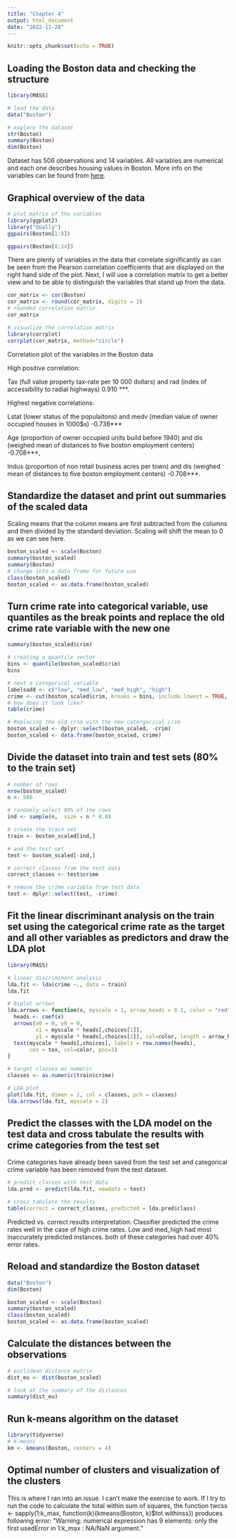 ```yaml
---
title: "Chapter 4"
output: html_document
date: "2022-11-28"
---
```


```r
knitr::opts_chunk$set(echo = TRUE)
```

## Loading the Boston data and checking the structure

```r
library(MASS)

# load the data
data("Boston")

# explore the dataset
str(Boston)
summary(Boston)
dim(Boston)
```


Dataset has 506 observations and 14 variables. All variables are numerical and each one describes housing values in Boston. More info on the variables can be found from [here](https://stat.ethz.ch/R-manual/R-devel/library/MASS/html/Boston.html). 


## Graphical overview of the data

```r
# plot matrix of the variables
library(ggplot2)
library("GGally")
ggpairs(Boston[1:8])
```


```r
ggpairs(Boston[8:14])
```

There are plenty of variables in the data that correlate significantly as can be seen from the Pearson correlation coefficients that are displayed on the right hand side of the plot. Next, I will use a correlation matrix to get a better view and to be able to distinguish the variables that stand up from the data. 

```r
cor_matrix <- cor(Boston) 
cor_matrix <- round(cor_matrix, digits = 2)
# rounded correlation matrix
cor_matrix

# visualize the correlation matrix
library(corrplot)
corrplot(cor_matrix, method="circle")

```

Correlation plot of the variables in the Boston data

High positive correlation: 

Tax (full value property tax-rate per 10 000 dollars) and rad (index of accessibility to radial highways) 0.910 \*\*\*. 

Highest negative correlations: 

Lstat (lower status of the populaitons) and medv (median value of owner occupied houses in 1000$s) -0.738\*\*\*

Age (proportion of owner occupied units build before 1940) and dis (weighed mean of distances to five boston employment centers) -0.708\*\*\*, 

Indus (proportion of non retail business acres per town) and dis (weighed mean of distances to five boston employment centers) -0.708\*\*\*. 

## Standardize the dataset and print out summaries of the scaled data
Scaling means that the column means are first subtracted from the columns and then divided by the standard deviation. Scaling will shift the mean to 0 as we can see here. 

```r
boston_scaled <- scale(Boston)
summary(boston_scaled)
summary(Boston)
# change into a data frame for future use
class(boston_scaled)
boston_scaled <- as.data.frame(boston_scaled)

```

## Turn crime rate into categorical variable, use quantiles as the break points and replace the old crime rate variable with the new one

```r

summary(boston_scaled$crim)

# creating a quantile vector
bins <- quantile(boston_scaled$crim)
bins

# next a categorical variable
labelsadd <- c("low", "med_low", "med_high", "high")
crime <- cut(boston_scaled$crim, breaks = bins, include.lowest = TRUE, labels = labelsadd)
# how does it look like?
table(crime)

# Replacing the old crim with the new catergorical crim
boston_scaled <- dplyr::select(boston_scaled, -crim)
boston_scaled <- data.frame(boston_scaled, crime)


```

## Divide the dataset into train and test sets (80% to the train set)

```r
# number of rows
nrow(boston_scaled)
n <- 506

# randomly select 80% of the rows
ind <- sample(n,  size = n * 0.8)

# create the train set
train <- boston_scaled[ind,]

# and the test set
test <- boston_scaled[-ind,]

# correct classes from the test data 
correct_classes <- test$crime

# remove the crime variable from test data
test <- dplyr::select(test, -crime)

```


## Fit the linear discriminant analysis on the train set using the categorical crime rate as the target and all other variables as predictors and draw the LDA plot

```r
library(MASS)

# linear discriminant analysis
lda.fit <- lda(crime ~., data = train)
lda.fit

# biplot arrows
lda.arrows <- function(x, myscale = 1, arrow_heads = 0.1, color = "red", tex = 0.75, choices = c(1,2)){
  heads <- coef(x)
  arrows(x0 = 0, y0 = 0, 
         x1 = myscale * heads[,choices[1]], 
         y1 = myscale * heads[,choices[2]], col=color, length = arrow_heads)
  text(myscale * heads[,choices], labels = row.names(heads), 
       cex = tex, col=color, pos=3)
}

# target classes as numeric
classes <- as.numeric(train$crime)

# LDA plot
plot(lda.fit, dimen = 2, col = classes, pch = classes)
lda.arrows(lda.fit, myscale = 2)
```

##  Predict the classes with the LDA model on the test data and cross tabulate the results with crime categories from the test set

Crime categories have already been saved from the test set and categorical crime variable has been removed from the test dataset. 

```r

# predict classes with test data
lda.pred <- predict(lda.fit, newdata = test)

# cross tabulate the results
table(correct = correct_classes, predicted = lda.pred$class)


```

Predicted vs. correct results interpretation: Classifier predicted the crime rates well in the case of high crime rates.  Low and med_high had most inaccurately predicted instances. both of these categories had over 40% error rates. 



## Reload and standardize the Boston dataset
```r
data("Boston")
dim(Boston)

boston_scaled <- scale(Boston)
summary(boston_scaled)
class(boston_scaled)
boston_scaled <- as.data.frame(boston_scaled)
```

## Calculate the distances between the observations

```r
# euclidean distance matrix
dist_eu <- dist(boston_scaled)

# look at the summary of the distances
summary(dist_eu)
```

## Run k-means algorithm on the dataset

```r
library(tidyverse)
# k-means 
km <- kmeans(Boston, centers = 4)

```


## Optimal number of clusters and visualization of the clusters

This is where I ran into an issue. I can't make the exercise to work. If I try to run the code to calculate the total within sum of squares, the function
 twcss <- sapply(1:k_max, function(k){kmeans(Boston, k)$tot.withinss}) produces following error: 
 "Warning: numerical expression has 9 elements: only the first usedError in 1:k_max : NA/NaN argument."